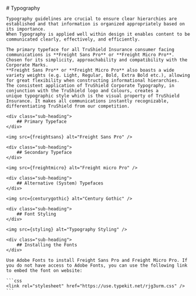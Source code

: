 

<Meta title="Brand Identity/Typography" />

<div className="main-container">
    <div className="heading">
        # Typography
    </div>

    Typography guidelines are crucial to ensure clear hierarchies are established and that information is organized appropriately based on its importance.
    When Typography is applied well within design it enables content to be communicated clearly, effectively, and efficiently.

    The primary typeface for all TruShield Insurance consumer facing communications is **Freight Sans Pro** or **Freight Micro Pro**.
    Chosen for its simplicity, approachability and compatibility with the Corporate Marks.
    **Freight Sans Pro** or **Freight Micro Pro** also boasts a wide variety weights (e.g. Light, Regular, Bold, Extra Bold etc.), allowing
    for great flexibility when constructing informational hierarchies.
    The consistent application of TruShield Corporate Typography, in conjunction with the TruShield logo and Colours, creates a
    unique typographic style which is the visual property of TruShield Insurance. It makes all communications instantly recognizable, differentiating TruShield from our competition.

    <div class="sub-heading">
        ## Primary Typeface
    </div>

    <img src={freightsans} alt="Freight Sans Pro" />

    <div class="sub-heading">
        ## Secondary Typeface
    </div>

    <img src={freightmicro} alt="Freight micro Pro" />

    <div class="sub-heading">
        ## Alternative (System) Typefaces
    </div>

    <img src={centurygothic} alt="Century Gothic" />

    <div class="sub-heading">
        ## Font Styling
    </div>

    <img src={styling} alt="Typography Styling" />

    <div class="sub-heading">
        ## Installing the Fonts
    </div>

    Use Adobe Fonts to install Freight Sans Pro and Freight Micro Pro. If you do not have access to Adobe Fonts, you can use the following link to embed the font on website:

    ```css
    <link rel="stylesheet" href="https://use.typekit.net/rjg3urm.css" />
    ```

</div>